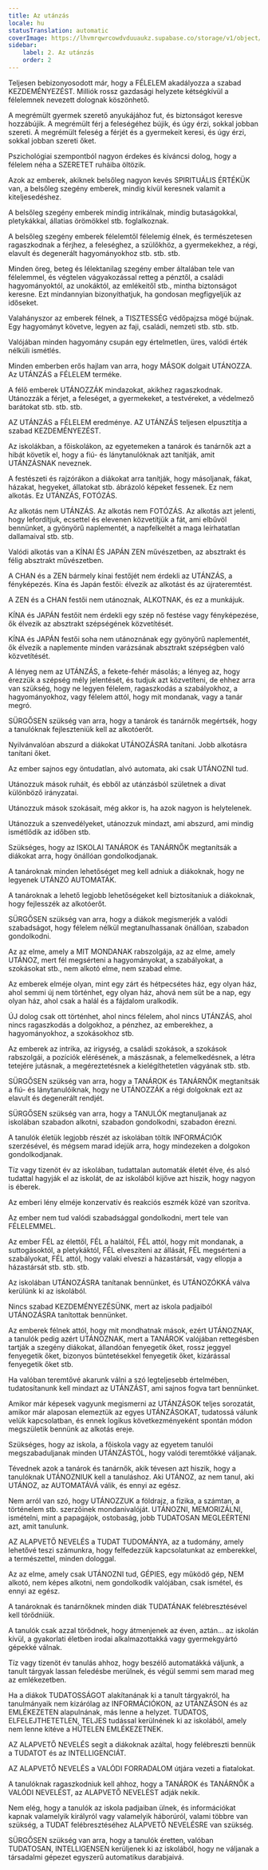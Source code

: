 ```yaml
---
title: Az utánzás
locale: hu
statusTranslation: automatic
coverImage: https://lhvmrqwrcowdvduuaukz.supabase.co/storage/v1/object/public/strapi-uploads/small_cover-educacion-fundamental.webp-2d51a7828a2b1309555be27f7e2a61a0.webp
sidebar:
    label: 2. Az utánzás
    order: 2
---
```

Teljesen bebizonyosodott már, hogy a FÉLELEM akadályozza a szabad KEZDEMÉNYEZÉST. Milliók rossz gazdasági helyzete kétségkívül a félelemnek nevezett dolognak köszönhető.

A megrémült gyermek szerető anyukájához fut, és biztonságot keresve hozzábújik. A megrémült férj a feleségéhez bújik, és úgy érzi, sokkal jobban szereti. A megrémült feleség a férjét és a gyermekeit keresi, és úgy érzi, sokkal jobban szereti őket.

Pszichológiai szempontból nagyon érdekes és kíváncsi dolog, hogy a félelem néha a SZERETET ruháiba öltözik.

Azok az emberek, akiknek belsőleg nagyon kevés SPIRITUÁLIS ÉRTÉKÜK van, a belsőleg szegény emberek, mindig kívül keresnek valamit a kiteljesedéshez.

A belsőleg szegény emberek mindig intrikálnak, mindig butaságokkal, pletykákkal, állatias örömökkel stb. foglalkoznak.

A belsőleg szegény emberek félelemtől félelemig élnek, és természetesen ragaszkodnak a férjhez, a feleséghez, a szülőkhöz, a gyermekekhez, a régi, elavult és degenerált hagyományokhoz stb. stb. stb.

Minden öreg, beteg és lélektanilag szegény ember általában tele van félelemmel, és végtelen vágyakozással retteg a pénztől, a családi hagyományoktól, az unokáktól, az emlékeitől stb., mintha biztonságot keresne. Ezt mindannyian bizonyíthatjuk, ha gondosan megfigyeljük az időseket.

Valahányszor az emberek félnek, a TISZTESSÉG védőpajzsa mögé bújnak. Egy hagyományt követve, legyen az faji, családi, nemzeti stb. stb. stb.

Valójában minden hagyomány csupán egy értelmetlen, üres, valódi érték nélküli ismétlés.

Minden emberben erős hajlam van arra, hogy MÁSOK dolgait UTÁNOZZA. Az UTÁNZÁS a FÉLELEM terméke.

A félő emberek UTÁNOZZÁK mindazokat, akikhez ragaszkodnak. Utánozzák a férjet, a feleséget, a gyermekeket, a testvéreket, a védelmező barátokat stb. stb. stb.

AZ UTÁNZÁS a FÉLELEM eredménye. AZ UTÁNZÁS teljesen elpusztítja a szabad KEZDEMÉNYEZÉST.

Az iskolákban, a főiskolákon, az egyetemeken a tanárok és tanárnők azt a hibát követik el, hogy a fiú- és lánytanulóknak azt tanítják, amit UTÁNZÁSNAK neveznek.

A festészeti és rajzórákon a diákokat arra tanítják, hogy másoljanak, fákat, házakat, hegyeket, állatokat stb. ábrázoló képeket fessenek. Ez nem alkotás. Ez UTÁNZÁS, FOTÓZÁS.

Az alkotás nem UTÁNZÁS. Az alkotás nem FOTÓZÁS. Az alkotás azt jelenti, hogy lefordítjuk, ecsettel és elevenen közvetítjük a fát, ami elbűvöl bennünket, a gyönyörű naplementét, a napfelkeltét a maga leírhatatlan dallamaival stb. stb.

Valódi alkotás van a KÍNAI ÉS JAPÁN ZEN művészetben, az absztrakt és félig absztrakt művészetben.

A CHAN és a ZEN bármely kínai festőjét nem érdekli az UTÁNZÁS, a fényképezés. Kína és Japán festői: élvezik az alkotást és az újrateremtést.

A ZEN és a CHAN festői nem utánoznak, ALKOTNAK, és ez a munkájuk.

KÍNA és JAPÁN festőit nem érdekli egy szép nő festése vagy fényképezése, ők élvezik az absztrakt szépségének közvetítését.

KÍNA és JAPÁN festői soha nem utánoznának egy gyönyörű naplementét, ők élvezik a naplemente minden varázsának absztrakt szépségben való közvetítését.

A lényeg nem az UTÁNZÁS, a fekete-fehér másolás; a lényeg az, hogy érezzük a szépség mély jelentését, és tudjuk azt közvetíteni, de ehhez arra van szükség, hogy ne legyen félelem, ragaszkodás a szabályokhoz, a hagyományokhoz, vagy félelem attól, hogy mit mondanak, vagy a tanár megró.

SÜRGŐSEN szükség van arra, hogy a tanárok és tanárnők megértsék, hogy a tanulóknak fejleszteniük kell az alkotóerőt.

Nyilvánvalóan abszurd a diákokat UTÁNOZÁSRA tanítani. Jobb alkotásra tanítani őket.

Az ember sajnos egy öntudatlan, alvó automata, aki csak UTÁNOZNI tud.

Utánozzuk mások ruháit, és ebből az utánzásból születnek a divat különböző irányzatai.

Utánozzuk mások szokásait, még akkor is, ha azok nagyon is helytelenek.

Utánozzuk a szenvedélyeket, utánozzuk mindazt, ami abszurd, ami mindig ismétlődik az időben stb.

Szükséges, hogy az ISKOLAI TANÁROK és TANÁRNŐK megtanítsák a diákokat arra, hogy önállóan gondolkodjanak.

A tanároknak minden lehetőséget meg kell adniuk a diákoknak, hogy ne legyenek UTÁNZÓ AUTOMATÁK.

A tanároknak a lehető legjobb lehetőségeket kell biztosítaniuk a diákoknak, hogy fejlesszék az alkotóerőt.

SÜRGŐSEN szükség van arra, hogy a diákok megismerjék a valódi szabadságot, hogy félelem nélkül megtanulhassanak önállóan, szabadon gondolkodni.

Az az elme, amely a MIT MONDANAK rabszolgája, az az elme, amely UTÁNOZ, mert fél megsérteni a hagyományokat, a szabályokat, a szokásokat stb., nem alkotó elme, nem szabad elme.

Az emberek elméje olyan, mint egy zárt és hétpecsétes ház, egy olyan ház, ahol semmi új nem történhet, egy olyan ház, ahová nem süt be a nap, egy olyan ház, ahol csak a halál és a fájdalom uralkodik.

ÚJ dolog csak ott történhet, ahol nincs félelem, ahol nincs UTÁNZÁS, ahol nincs ragaszkodás a dolgokhoz, a pénzhez, az emberekhez, a hagyományokhoz, a szokásokhoz stb.

Az emberek az intrika, az irigység, a családi szokások, a szokások rabszolgái, a pozíciók elérésének, a mászásnak, a felemelkedésnek, a létra tetejére jutásnak, a megéreztetésnek a kielégíthetetlen vágyának stb. stb.

SÜRGŐSEN szükség van arra, hogy a TANÁROK és TANÁRNŐK megtanítsák a fiú- és lánytanulóiknak, hogy ne UTÁNOZZÁK a régi dolgoknak ezt az elavult és degenerált rendjét.

SÜRGŐSEN szükség van arra, hogy a TANULÓK megtanuljanak az iskolában szabadon alkotni, szabadon gondolkodni, szabadon érezni.

A tanulók életük legjobb részét az iskolában töltik INFORMÁCIÓK szerzésével, és mégsem marad idejük arra, hogy mindezeken a dolgokon gondolkodjanak.

Tíz vagy tizenöt év az iskolában, tudattalan automaták életét élve, és alsó tudattal hagyják el az iskolát, de az iskolából kijőve azt hiszik, hogy nagyon is éberek.

Az emberi lény elméje konzervatív és reakciós eszmék közé van szorítva.

Az ember nem tud valódi szabadsággal gondolkodni, mert tele van FÉLELEMMEL.

Az ember FÉL az élettől, FÉL a haláltól, FÉL attól, hogy mit mondanak, a suttogásoktól, a pletykáktól, FÉL elveszíteni az állását, FÉL megsérteni a szabályokat, FÉL attól, hogy valaki elveszi a házastársát, vagy ellopja a házastársát stb. stb. stb.

Az iskolában UTÁNOZÁSRA tanítanak bennünket, és UTÁNOZÓKKÁ válva kerülünk ki az iskolából.

Nincs szabad KEZDEMÉNYEZÉSÜNK, mert az iskola padjaiból UTÁNOZÁSRA tanítottak bennünket.

Az emberek félnek attól, hogy mit mondhatnak mások, ezért UTÁNOZNAK, a tanulók pedig azért UTÁNOZNAK, mert a TANÁROK valójában rettegésben tartják a szegény diákokat, állandóan fenyegetik őket, rossz jeggyel fenyegetik őket, bizonyos büntetésekkel fenyegetik őket, kizárással fenyegetik őket stb.

Ha valóban teremtővé akarunk válni a szó legteljesebb értelmében, tudatosítanunk kell mindazt az UTÁNZÁST, ami sajnos fogva tart bennünket.

Amikor már képesek vagyunk megismerni az UTÁNZÁSOK teljes sorozatát, amikor már alaposan elemeztük az egyes UTÁNZÁSOKAT, tudatossá válunk velük kapcsolatban, és ennek logikus következményeként spontán módon megszületik bennünk az alkotás ereje.

Szükséges, hogy az iskola, a főiskola vagy az egyetem tanulói megszabaduljanak minden UTÁNZÁSTÓL, hogy valódi teremtőkké váljanak.

Tévednek azok a tanárok és tanárnők, akik tévesen azt hiszik, hogy a tanulóknak UTÁNOZNIUK kell a tanuláshoz. Aki UTÁNOZ, az nem tanul, aki UTÁNOZ, az AUTOMATÁVÁ válik, és ennyi az egész.

Nem arról van szó, hogy UTÁNOZZUK a földrajz, a fizika, a számtan, a történelem stb. szerzőinek mondanivalóját. UTÁNOZNI, MEMORIZÁLNI, ismételni, mint a papagájok, ostobaság, jobb TUDATOSAN MEGLEÉRTENI azt, amit tanulunk.

AZ ALAPVETŐ NEVELÉS a TUDAT TUDOMÁNYA, az a tudomány, amely lehetővé teszi számunkra, hogy felfedezzük kapcsolatunkat az emberekkel, a természettel, minden dologgal.

Az az elme, amely csak UTÁNOZNI tud, GÉPIES, egy működő gép, NEM alkotó, nem képes alkotni, nem gondolkodik valójában, csak ismétel, és ennyi az egész.

A tanároknak és tanárnőknek minden diák TUDATÁNAK felébresztésével kell törődniük.

A tanulók csak azzal törődnek, hogy átmenjenek az éven, aztán... az iskolán kívül, a gyakorlati életben irodai alkalmazottakká vagy gyermekgyártó gépekké válnak.

Tíz vagy tizenöt év tanulás ahhoz, hogy beszélő automatákká váljunk, a tanult tárgyak lassan feledésbe merülnek, és végül semmi sem marad meg az emlékezetben.

Ha a diákok TUDATOSSÁGOT alakítanának ki a tanult tárgyakról, ha tanulmányaik nem kizárólag az INFORMÁCIÓKON, az UTÁNZÁSON és az EMLÉKEZETEN alapulnának, más lenne a helyzet. TUDATOS, ELFELEJTHETETLEN, TELJES tudással kerülnének ki az iskolából, amely nem lenne kitéve a HŰTELEN EMLÉKEZETNEK.

AZ ALAPVETŐ NEVELÉS segít a diákoknak azáltal, hogy felébreszti bennük a TUDATOT és az INTELLIGENCIÁT.

AZ ALAPVETŐ NEVELÉS a VALÓDI FORRADALOM útjára vezeti a fiatalokat.

A tanulóknak ragaszkodniuk kell ahhoz, hogy a TANÁROK és TANÁRNŐK a VALÓDI NEVELÉST, az ALAPVETŐ NEVELÉST adják nekik.

Nem elég, hogy a tanulók az iskola padjaiban ülnek, és információkat kapnak valamelyik királyról vagy valamelyik háborúról, valami többre van szükség, a TUDAT felébresztéséhez ALAPVETŐ NEVELÉSRE van szükség.

SÜRGŐSEN szükség van arra, hogy a tanulók éretten, valóban TUDATOSAN, INTELLIGENSEN kerüljenek ki az iskolából, hogy ne váljanak a társadalmi gépezet egyszerű automatikus darabjaivá.

